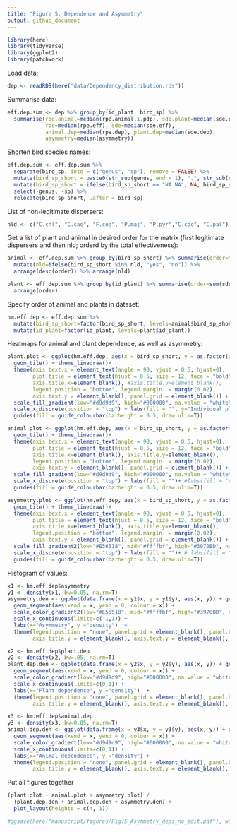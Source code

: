 ```yaml
---
title: "Figure 5. Dependence and Asymmetry"
output: github_document
---
```


```r
library(here)
library(tidyverse)
library(ggplot2)
library(patchwork)
```

Load data:
```r
dep <- readRDS(here("data/Dependency_distribution.rds"))
```

Summarise data:
```r
eff.dep.sum <- dep %>% group_by(id_plant, bird_sp) %>%
  summarise(rpe.animal=median(rpe.animal.1.pdp), sde.plant=median(sde.plant.1.pdp),
            rpe=median(rpe.eff), sde=median(sde.eff),
            animal.dep=median(rpe.dep), plant.dep=median(sde.dep),
            asymmetry=median(asymmetry))
```

Shorten bird species names:
```r
eff.dep.sum <- eff.dep.sum %>% 
  separate(bird_sp, into = c("genus", "sp"), remove = FALSE) %>% 
  mutate(bird_sp_short = paste0(str_sub(genus, end = 1), ".", str_sub(sp, end = 3))) %>% 
  mutate(bird_sp_short = ifelse(bird_sp_short == "NA.NA", NA, bird_sp_short)) %>% 
  select(-genus, -sp) %>% 
  relocate(bird_sp_short, .after = bird_sp)
```


List of non-legitimate dispersers:
```r
nld <- c("C.chl", "C.cae", "F.coe", "P.maj", "P.pyr","C.coc", "C.pal")
```

Get a list of plant and animal in desired order for the matrix (first legitimate dispersers and then nld; orderd by the total effectiveness):
```r
animal <- eff.dep.sum %>% group_by(bird_sp_short) %>% summarise(order=median(rpe.animal)) %>% 
  mutate(nld=ifelse(bird_sp_short %in% nld, "yes", "no")) %>%
  arrange(desc(order)) %>% arrange(nld)

plant <- eff.dep.sum %>% group_by(id_plant) %>% summarise(order=sum(sde.plant)) %>% 
  arrange(order)
```

Specify order of animal and plants in dataset:
```r
hm.eff.dep <- eff.dep.sum %>% 
  mutate(bird_sp_short=factor(bird_sp_short, levels=animal$bird_sp_short)) %>% 
  mutate(id_plant=factor(id_plant, levels=plant$id_plant))
```

Heatmaps for animal and plant dependence, as well as asymmetry:
```r
plant.plot <- ggplot(hm.eff.dep, aes(x = bird_sp_short, y = as.factor(id_plant), fill= plant.dep)) + 
  geom_tile() + theme_linedraw()+
  theme(axis.text.x = element_text(angle = 90, vjust = 0.5, hjust=0),
        plot.title = element_text(hjust = 0.5, size = 12, face = "bold"), 
        axis.title.x=element_blank(), #axis.title.y=element_blank(),
        legend.position = "bottom", legend.margin  = margin(0.02),
        axis.text.y = element_blank(), panel.grid = element_blank()) + 
  scale_fill_gradient(low="#d9d9d9", high="#000000", na.value = "white")+
  scale_x_discrete(position = "top") + labs(fill = "", y="Individual plants")+ # labs(fill = "Plant dependence")+ 
  guides(fill = guide_colourbar(barheight = 0.5, draw.ulim=T))

animal.plot <- ggplot(hm.eff.dep, aes(x = bird_sp_short, y = as.factor(id_plant), fill= animal.dep)) + 
  geom_tile() + theme_linedraw()+
  theme(axis.text.x = element_text(angle = 90, vjust = 0.5, hjust=0),
        plot.title = element_text(hjust = 0.5, size = 12, face = "bold"), 
        axis.title.x=element_blank(), axis.title.y=element_blank(),
        legend.position = "bottom", legend.margin  = margin(0.02),
        axis.text.y = element_blank(), panel.grid = element_blank()) + 
  scale_fill_gradient(low="#d9d9d9", high="#000000", na.value = "white")+
  scale_x_discrete(position = "top") + labs(fill = "")+ #labs(fill = "Animal dependence")+ 
  guides(fill = guide_colourbar(barheight = 0.5, draw.ulim=T))

asymmetry.plot <- ggplot(hm.eff.dep, aes(x = bird_sp_short, y = as.factor(id_plant), fill=asymmetry)) + 
  geom_tile() + theme_linedraw()+
  theme(axis.text.x = element_text(angle = 90, vjust = 0.5, hjust=0),
        plot.title = element_text(hjust = 0.5, size = 12, face = "bold"), 
        axis.title.x=element_blank(), axis.title.y=element_blank(),
        legend.position = "bottom", legend.margin  = margin(0.02),
        axis.text.y = element_blank(), panel.grid = element_blank()) + 
  scale_fill_gradient2(low="#E56518", mid="#ffffbf", high="#3970BD", na.value = "white")+
  scale_x_discrete(position = "top") + labs(fill = "")+ # labs(fill = "Asymmetry")+ 
  guides(fill = guide_colourbar(barheight = 0.5, draw.ulim=T))
```

Histogram of values:
```r
x1 <- hm.eff.dep$asymmetry
y1 <- density(x1, bw=0.05, na.rm=T)
asymmetry.den <- ggplot(data.frame(x = y1$x, y = y1$y), aes(x, y)) + geom_line() + 
  geom_segment(aes(xend = x, yend = 0, colour = x)) + 
  scale_color_gradient2(low="#E56518", mid="#ffffbf", high="#3970BD", na.value = "white") +
  scale_x_continuous(limits=c(-1,1)) + 
  labs(x="Asymmetry", y ="density")  + 
  theme(legend.position = "none", panel.grid = element_blank(), panel.background= element_blank(),
        axis.title.y = element_blank(), axis.text.y = element_blank(), axis.ticks.y= element_blank())

x2 <- hm.eff.dep$plant.dep
y2 <- density(x2, bw=.05, na.rm=T)
plant.dep.den <- ggplot(data.frame(x = y2$x, y = y2$y), aes(x, y)) + geom_line() + 
  geom_segment(aes(xend = x, yend = 0, colour = x)) + 
  scale_color_gradient(low="#d9d9d9", high="#000000", na.value = "white") +
  scale_x_continuous(limits=c(0,1)) + 
  labs(x="Plant dependence", y ="density")  + 
  theme(legend.position = "none", panel.grid = element_blank(), panel.background= element_blank(),
        axis.title.y = element_blank(), axis.text.y = element_blank(), axis.ticks.y= element_blank())

x3 <- hm.eff.dep$animal.dep
y3 <- density(x3, bw=0.05, na.rm=T)
animal.dep.den <- ggplot(data.frame(x = y3$x, y = y3$y), aes(x, y)) + geom_line() + 
  geom_segment(aes(xend = x, yend = 0, colour = x)) + 
  scale_color_gradient(low="#d9d9d9", high="#000000", na.value = "white") +
  scale_x_continuous(limits=c(0,1)) + 
  labs(x="Animal dependence", y ="density") + 
  theme(legend.position = "none", panel.grid = element_blank(), panel.background= element_blank(),
        axis.title.y = element_blank(), axis.text.y = element_blank(), axis.ticks.y= element_blank())
```

Put all figures together
```r
(plant.plot + animal.plot + asymmetry.plot) / 
  (plant.dep.den + animal.dep.den + asymmetry.den) + 
  plot_layout(heights = c(4, 1))

#ggsave(here("manuscript/figures/Fig.5_Asymmetry_deps_no_edit.pdf"), width = 10, height=12)
```

